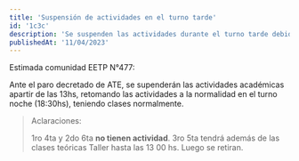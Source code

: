 ```yaml
---
title: 'Suspensión de actividades en el turno tarde'
id: '1c3c'
description: 'Se suspenden las actividades durante el turno tarde debido al paro de ATE decretado.'
publishedAt: '11/04/2023'
---
```


Estimada comunidad EETP N°477:

Ante el paro decretado de ATE, se supenderán las actividades académicas apartir de las 13hs, retomando las actividades a la normalidad en el turno noche (18:30hs), teniendo clases normalmente.

> Aclaraciones:
>
> 1ro 4ta y 2do 6ta **no tienen actividad**.
> 3ro 5ta tendrá además de las clases teóricas Taller hasta las 13 00 hs. Luego se retiran.
